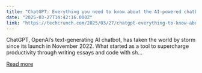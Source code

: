 ```yaml
---
title: "ChatGPT: Everything you need to know about the AI-powered chatbot"
date: "2025-03-27T14:42:16.000Z"
link: "https://techcrunch.com/2025/03/27/chatgpt-everything-to-know-about-the-ai-chatbot/"
---
```


ChatGPT, OpenAI’s text-generating AI chatbot, has taken the world by storm since its launch in November 2022. What started as a tool to supercharge productivity through writing essays and code with sh...

[Read more](https://techcrunch.com/2025/03/27/chatgpt-everything-to-know-about-the-ai-chatbot/)
